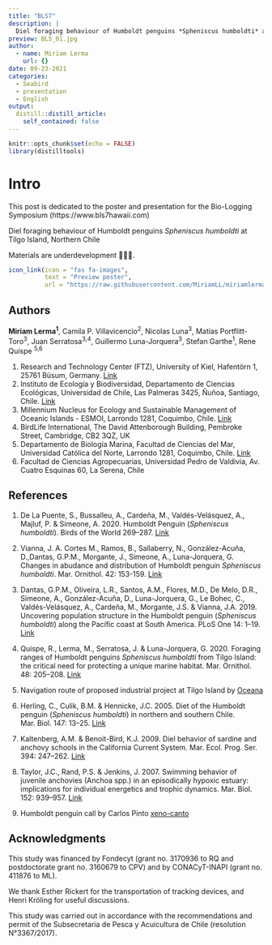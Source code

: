 ```yaml
---
title: "BLS7"
description: |
  Diel foraging behaviour of Humboldt penguins *Spheniscus humboldti* at Tilgo Island, Northern Chile.
preview: BLS_01.jpg
author:
  - name: Miriam Lerma
    url: {}
date: 09-23-2021
categories:
  - Seabird
  - presentation
  - English
output:
  distill::distill_article:
    self_contained: false
---
```



```r
knitr::opts_chunk$set(echo = FALSE)
library(distilltools)
```


# Intro

This post is dedicated to the poster and presentation for the Bio-Logging Symposium (https://www.bls7hawaii.com)

Diel foraging behaviour of Humboldt penguins *Spheniscus humboldti* at Tilgo Island, Northern Chile

Materials are underdevelopment 👩🏽‍🔧.

```r
icon_link(icon = "fas fa-images",
          text = "Preview poster",
          url = "https://raw.githubusercontent.com/MiriamLL/miriamlerma_/main/_posts/bls7/Poster_BSL7_2309blue.pdf")
```

## Authors

**Miriam Lerma^1^**, Camila P. Villavicencio^2^, Nicolas Luna^3^, Matías Portflitt-Toro^3^, Juan Serratosa^3,4^, Guillermo Luna-Jorquera^3^, Stefan Garthe^1^, Rene Quispe ^5,6^

1. Research and Technology Center (FTZ), University of Kiel, Hafentörn 1, 25761 Büsum, Germany. [Link](https://www.ftz.uni-kiel.de/en?set_language=en)
2. Instituto de Ecología y Biodiversidad, Departamento de Ciencias Ecológicas, Universidad de Chile, Las Palmeras 3425, Ñuñoa, Santiago, Chile. [Link](https://www.uchile.cl/portal/facultades-e-institutos/ciencias/160077/presentacion)
3. Millennium Nucleus for Ecology and Sustainable Management of Oceanic Islands - ESMOI, Larrondo 1281, Coquimbo, Chile. [Link](https://www.iniciativamilenio.cl/nucleoesmoi/)
4. BirdLife International, The David Attenborough Building, Pembroke Street, Cambridge, CB2 3QZ, UK
5. Departamento de Biología Marina, Facultad de Ciencias del Mar, Universidad Católica del Norte, Larrondo 1281, Coquimbo, Chile. [Link](https://www.ucn.cl/facultad-de-ciencias-del-mar/departamento-de-biologia-marina/)
6. Facultad de Ciencias Agropecuarias, Universidad Pedro de Valdivia, Av. Cuatro Esquinas 60, La Serena, Chile


## References

1. De La Puente, S., Bussalleu, A., Cardeña, M., Valdés-Velásquez, A., Majluf, P. & Simeone, A. 2020. Humboldt Penguin (*Spheniscus humboldti*). Birds of the World 269–287. [Link](https://www.researchgate.net/publication/304626790_Humboldt_Penguin_Spheniscus_humboldti)

2. Vianna, J. A. Cortes M., Ramos, B., Sallaberry, N., González-Acuña, D.,Dantas, G.P.M., Morgante, J., Simeone, A., Luna-Jorquera, G. Changes in abudance and distribution of Humboldt penguin *Spheniscus humboldti*. Mar. Ornithol. 42: 153-159. [Link](https://www.marineornithology.org/PDF/42_2/42_2_153-159.pdf)

3. Dantas, G.P.M., Oliveira, L.R., Santos, A.M., Flores, M.D., De Melo, D.R., Simeone, A., González-Acuña, D., Luna-Jorquera, G., Le Bohec, C., Valdés-Velásquez, A., Cardeña, M., Morgante, J.S. & Vianna, J.A. 2019. Uncovering population structure in the Humboldt penguin (*Spheniscus humboldti*) along the Pacific coast at South America. PLoS One 14: 1–19. [Link](https://doi.org/10.1371/journal.pone.0215293)

4. Quispe, R., Lerma, M., Serratosa, J. & Luna-Jorquera, G. 2020. Foraging ranges of Humboldt penguins *Spheniscus humboldti* from Tilgo Island: the critical need for protecting a unique marine habitat. Mar. Ornithol. 48: 205–208. [Link](https://www.marineornithology.org/PDF/48_2/48_2_205-208.pdf)

5. Navigation route of proposed industrial project at Tilgo Island by [Oceana](https://chile.oceana.org/blog/sitios-de-alimentacion-del-pinguino-de-humboldt-se-sobreponen-rutas-de-navegacion-del-Proyecto)

6. Herling, C., Culik, B.M. & Hennicke, J.C. 2005. Diet of the Humboldt penguin (*Spheniscus humboldti*) in northern and southern Chile. Mar. Biol. 147: 13–25. [Link](https://www.researchgate.net/publication/225603482_Diet_of_the_Humboldt_penguin_Spheniscus_humboldti_in_northern_and_southern_Chile)

7. Kaltenberg, A.M. & Benoit-Bird, K.J. 2009. Diel behavior of sardine and anchovy schools in the California Current System. Mar. Ecol. Prog. Ser. 394: 247–262. [Link](https://www.researchgate.net/publication/240809604_Diel_behavior_of_sardine_and_anchovy_schools_in_the_California_Current_System)

8. Taylor, J.C., Rand, P.S. & Jenkins, J. 2007. Swimming behavior of juvenile anchovies (Anchoa spp.) in an episodically hypoxic estuary: implications for individual energetics and trophic dynamics. Mar. Biol. 152: 939–957. [Link](https://doi.org/10.1007/s00227-007-0745-6)

9. Humboldt penguin call by Carlos Pinto [xeno-canto](https://www.xeno-canto.org/species/Spheniscus-humboldti)

## Acknowledgments

This study was financed by Fondecyt (grant no. 3170936 to RQ and postdoctorate grant no. 3160679 to CPV) and by CONACyT-INAPI (grant no. 411876 to ML). 

We thank Esther Rickert for the transportation of tracking devices, and Henri Kröling for useful discussions. 

This study was carried out in accordance with the recommendations and permit of the Subsecretaria de Pesca y Acuicultura de Chile (resolution N°3367/2017). 
